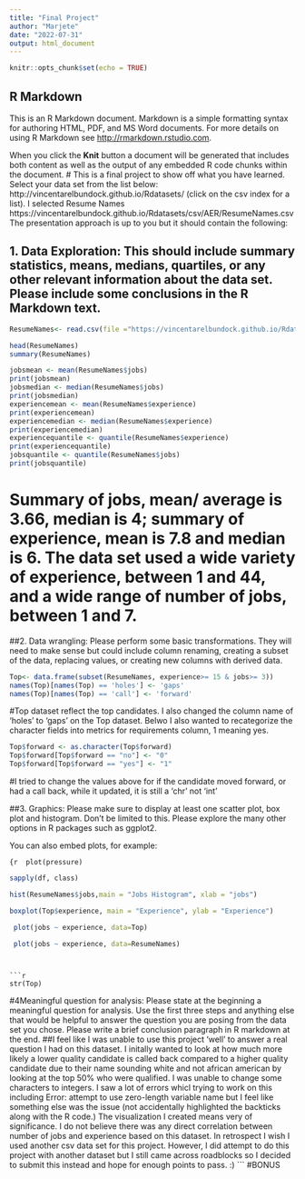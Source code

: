 ```yaml
---
title: "Final Project"
author: "Marjete"
date: "2022-07-31"
output: html_document
---
```


```r
knitr::opts_chunk$set(echo = TRUE)
```

## R Markdown

This is an R Markdown document. Markdown is a simple formatting syntax for authoring HTML, PDF, and MS Word documents. For more details on using R Markdown see <http://rmarkdown.rstudio.com>.

When you click the **Knit** button a document will be generated that includes both content as well as the output of any embedded R code chunks within the document. 
# This is a final project to show off what you have learned. Select your data set from the list below: http://vincentarelbundock.github.io/Rdatasets/ (click on the csv index for a list). I selected Resume Names https://vincentarelbundock.github.io/Rdatasets/csv/AER/ResumeNames.csv The presentation approach is up to you but it should contain the following:

## 1. Data Exploration: This should include summary statistics, means, medians, quartiles, or any other relevant information about the data set. Please include some conclusions in the R Markdown text.
```r

ResumeNames<- read.csv(file ="https://vincentarelbundock.github.io/Rdatasets/csv/AER/ResumeNames.csv", header = TRUE, sep = ",")

head(ResumeNames)
summary(ResumeNames)
```
```r
jobsmean <- mean(ResumeNames$jobs)
print(jobsmean)
jobsmedian <- median(ResumeNames$jobs)
print(jobsmedian)
experiencemean <- mean(ResumeNames$experience)
print(experiencemean)
experiencemedian <- median(ResumeNames$experience)
print(experiencemedian)
experiencequantile <- quantile(ResumeNames$experience)
print(experiencequantile)
jobsquantile <- quantile(ResumeNames$jobs)
print(jobsquantile)
```
# Summary of jobs, mean/ average is 3.66, median is 4; summary of experience, mean is 7.8 and median is 6. The data set used a wide variety of experience, between 1 and 44, and a wide range of number of jobs, between 1 and 7. 

##2. Data wrangling: Please perform some basic transformations. They will need to make sense but could include column renaming, creating a subset of the data, replacing values, or creating new columns with derived data.

```r
Top<- data.frame(subset(ResumeNames, experience>= 15 & jobs>= 3))
names(Top)[names(Top) == 'holes'] <- 'gaps'
names(Top)[names(Top) == 'call'] <- 'forward'

```
#Top dataset reflect the top candidates. I also changed the column name of 'holes' to 'gaps' on the Top dataset. Belwo I also wanted to recategorize the character fields into metrics for requirements column, 1 meaning yes.

```r
Top$forward <- as.character(Top$forward)
Top$forward[Top$forward == "no"] <- "0"
Top$forward[Top$forward == "yes"] <- "1"
```
#I tried to change the values above for if the candidate moved forward, or had a call back, while it updated, it is still a 'chr' not 'int'

##3. Graphics: Please make sure to display at least one scatter plot, box plot and histogram. Don’t be limited to this. Please explore the many other options in R packages such as ggplot2.

You can also embed plots, for example:

```{r 
plot(pressure)
```
```r

sapply(df, class)
```
```r
hist(ResumeNames$jobs,main = "Jobs Histogram", xlab = "jobs")
```
```r
boxplot(Top$experience, main = "Experience", ylab = "Experience")
```
```r
 plot(jobs ~ experience, data=Top)
```
```r
 plot(jobs ~ experience, data=ResumeNames)
```
```


```r
str(Top)
```

#4Meaningful question for analysis: Please state at the beginning a meaningful question for analysis. Use the first three steps and anything else that would be helpful to answer the question you are posing from the data set you chose. Please write a brief conclusion paragraph in R markdown at the end.
##I feel like I was unable to use this project 'well' to answer a real question I had on this dataset. I initally wanted to look at how much more likely a lower quality candidate is called back compared to a higher quality candidate due to their name sounding white and not african american by looking at the top 50% who were qualified. I was unable to change some characters to integers. I saw a lot of errors whicl trying to work on this including Error: attempt to use zero-length variable name but I feel like something else was the issue (not accidentally highlighted the backticks along with the R code.) The visualization I created means very of significance. I do not believe there was any direct correlation between number of jobs and experience based on this dataset. In retrospect I wish I used another csv data set for this project. However, I did attempt to do this project with another dataset but I still came across roadblocks so I decided to submit this instead and hope for enough points to pass. :)
```
#BONUS


